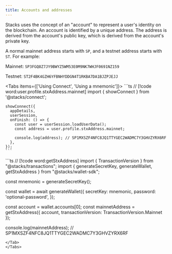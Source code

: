 ```yaml
---
title: Accounts and addresses
---
```


Stacks uses the concept of an "account" to represent a user's identity on the blockchain. An account is identified by a unique address. The address is derived from the account's public key, which is derived from the account's private key.

A normal mainnet address starts with `SP`, and a testnet address starts with `ST`. For example:

Mainnet: `SP3FGQ8Z7JY9BWYZ5WM53E0M9NK7WHJF0691NZ159`

Testnet: `ST2F4BK4GZH6YFBNHYDDGN4T1RKBA7DA1BJZPJEJJ`

<Tabs items={['Using Connect', 'Using a mnemonic']}>
  <Tab value="Using Connect">
    ```ts
    // [!code word:user.profile.stxAddress.mainnet]
    import { showConnect } from '@stacks/connect';

    showConnect({
      appDetails,
      userSession,
      onFinish: () => {
        const user = userSession.loadUserData();
        const address = user.profile.stxAddress.mainnet;
        
        console.log(address); // SP1MXSZF4NFC8JQ1TTYGEC2WADMC7Y3GHVZYRX6RF
      },
    });
    ```
  </Tab>
  <Tab value="Using a mnemonic">
  ```ts
  // [!code word:getStxAddress]
  import { TransactionVersion } from "@stacks/transactions";
  import { generateSecretKey, generateWallet, getStxAddress } from "@stacks/wallet-sdk";

  const mnemonic = generateSecretKey();

  const wallet = await generateWallet({
    secretKey: mnemonic,
    password: 'optional-password',
  });

  const account = wallet.accounts[0];
  const mainnetAddress = getStxAddress({
    account,
    transactionVersion: TransactionVersion.Mainnet
  });
  
  console.log(mainnetAddress); // SP1MXSZF4NFC8JQ1TTYGEC2WADMC7Y3GHVZYRX6RF
  ```
  </Tab>
</Tabs>
